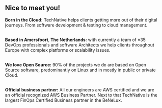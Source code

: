## Nice to meet you! {.heading-party-red dark-background="false" background-image="img/bg5.jpg"}

::: {.highlight-text}
**Born in the Cloud:** TechNative helps clients getting more out of their digital journeys.
From software development & testing to cloud management.
<br/>
<br/>

**Based in Amersfoort, The Netherlands:** with currently a team of ±35 DevOps
professionals and software Architects we help clients throughout Europe with complex
platforms or scalability issues.
<br/>
<br/>

**We love Open Source:** 90% of the projects we do are based on Open Source software,
predominantly on Linux and in mostly in public or private Cloud.
<br/>
<br/>

**Official business partner:** All our engineers are AWS certified and we are an official
recognized AWS Business Partner. Next to that TechNative is the largest FinOps
Certified Business partner in the BeNeLux.
:::
